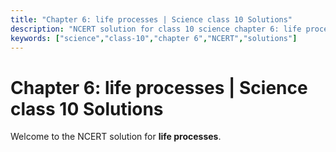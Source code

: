 ```yaml
---
title: "Chapter 6: life processes | Science class 10 Solutions"
description: "NCERT solution for class 10 science chapter 6: life processes."
keywords: ["science","class-10","chapter 6","NCERT","solutions"]
---
```


# Chapter 6: life processes | Science class 10 Solutions

Welcome to the NCERT solution for **life processes**.
